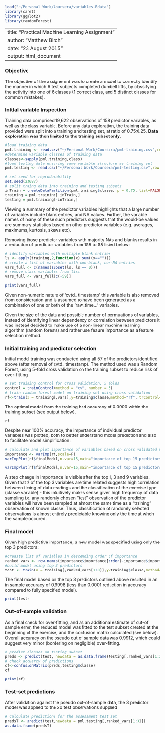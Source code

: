 ```{r, echo=FALSE, message=FALSE}
load("~/Personal Work/Coursera/variables.Rdata")
library(caret)
library(ggplot2)
library(randomForest)

```

---
title: "Practical Machine Learning Assignment"
author: "Matthew Birch"
date: "23 August 2015"
output: html_document
---

### Objective

The objective of the assignemnt was to create a model to correctly identify the manner in which 6 test subjects completed dumbell lifts, by classifying the activity into one of 6 classes (1 correct class, and 5 distinct classes for common mistakes). 


### Initial variable inspection

Training data comprised 19,622 observations of 158 predictor variables, as well as the class variable. Before any data exploration, the training data provided were split into a training and testing set, at ratio of 0.75:0.25. **Data exploration was then limited to the training subset only**.

```{r, eval=FALSE}
#load training data
pml.training <- read.csv("~/Personal Work/Coursera/pml-training.csv",row.names=1)
#determine variable classes of training data
classes<-sapply(pml.training,class)
#load testing data ensuring same variable structure as training set
pml.testing <- read.csv("~/Personal Work/Coursera/pml-testing.csv",row.names=1,colClasses = classes)

# set seed for reproducability
set.seed(23687)
# split traing data into training and testing subsets
inTrain = createDataPartition(pml.training$classe, p = 0.75, list=FALSE)
training = pml.training[ inTrain,]
testing = pml.training[-inTrain,]

```

Viewing a summary of the predictor variables highlights that a large number of variables include blank entries, and NA values. Further, the variable names of many of these such predictors suggests that the would-be values are summary statistics based on other predictor variables (e.g. averages, maximums, kurtosis, skews etc). 

Removing those predictor variables with majority NAs and blanks results in a reduction of predictor variables from 158 to 58 listed below:

```{r}
# identify variables with multiple blank entries
ls <- apply(training,2,function(x) sum((x=="")))
# create a list of variables with non-blank, non-NA entries
vars_full <- c(names(subset(ls, ls == 0)))
# remove class variables from list
vars_full <- vars_full[c(-59)]

print(vars_full)
```
Given non-numeric nature of 'cvtd\_ timestamp' this variable is also removed from consideration and is assumed to have been generated as a combination of one or both of the 'raw_time...' variables.

Given the size of the data and possible number of permuations of variables, instead of identifying linear dependency or correlation between predictors it was instead decided to make use of a non-linear machine learning algorithm (random forests) and rather use feaure importance as a feature selection method.

### Initial training and predictor selection

Initial model training was conducted using all 57 of the predictors identified above (after removal of cvtd\_ timestamp). The method used was a Random Forest, using 5-fold cross validation on the training subset to reduce risk of over-fitting.

```{r, eval=FALSE}
# set training control for cross validation, 5 folds
control = trainControl(method = "cv", number = 5)
# train random forest model on training set using cross validation
rf<-train(x = training[,vars],y=training$classe,method="rf", trControl=control)

```


The optimal model from the training had accuracy of 0.9999 within the training subset (see output below).

```{r, echo=FALSE}
rf
```

Despite near 100% accuracy, the importance of individual predictor variables was plotted, both to better understand model prediction and also to facilitate model simplification:
```{r, eval=FALSE}
# calculate and plot importance of variables based on cross validated model
importance <- varImp(rf,scale=F)
varImpPlot(rf$finalModel,n.var=15,main="importance of top 15 predictors")


```

```{r, echo=FALSE}
varImpPlot(rf$finalModel,n.var=15,main="importance of top 15 predictors")

```

A step change in importance is visible after the top 1, 3 and 9 variables. Given that 2 of the top 3 variables are time related suggests high correlation between timing of data readings and the classification of the exercise type (classe variable) - this intuitively makes sense given high frequency of data sampling i.e. any randomly chosen "test" observation of the predictor variables will have been sampled at almost the same time as a "training" observation of known classe. Thus, classification of randomly selected observations is almost entirely predictable knowing only the time at whch the sample occured.

### Final model

Given high predictive importance, a new model was specified using only the top 3 predictors:

```{r, eval=FALSE}
#creaste list of variables in descending order of importance
ranked_vars <- row.names(importance$importance[order(-importance$importance$Overall),0])
#build model using top 3 predictors
test <- train(x = training[,ranked_vars[1:3]],y=training$classe,method="rf", trControl=control)
```

The final model based on the top 3 predictors outlined above resulted in an in sample accuracy of 0.9998 (less than 0.0001 reduction in accuracy compared to fully specified model).

```{r, echo=FALSE}
print(test)
```
### Out-of-sample validation

As a final check for over-fitting, and as an additional estimate of out-of sample error, the reduced model was fitted to the test subset created at the beginning of the exercise, and the confusion matrix calculated (see below). Overall accuracy on the pseudo out of sample data was 0.9912, which could suggest very minor (bordering on negligible) over-fitting.

```{r, eval =FALSE}
# predict classes on testing subset
preds <- predict(test, newdata = as.data.frame(testing[,ranked_vars[1:3]]))
# check accuarcy of predictions
cf<-confusionMatrix(preds,testing$classe)
cf
```


```{r, echo=FALSE}
print(cf)
```

### Test-set predictions
After validation against the pseudo out-of-sample data, the 3 predictor model was applied to the 20 test observations supplied

```{r}
# calculate predictions for the assessment test set
predsT <- predict(test,newdata = pml.testing[,ranked_vars[1:3]])
as.data.frame(predsT)
```

